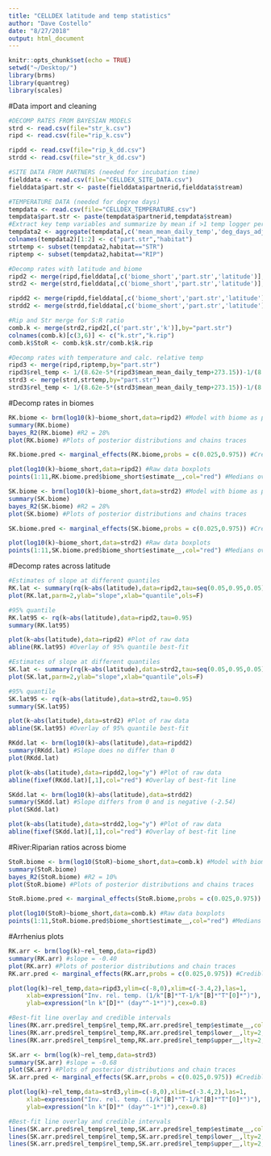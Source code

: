 ```yaml
---
title: "CELLDEX latitude and temp statistics"
author: "Dave Costello"
date: "8/27/2018"
output: html_document
---
```


```r
knitr::opts_chunk$set(echo = TRUE)
setwd("~/Desktop/")
library(brms)
library(quantreg)
library(scales)
```

#Data import and cleaning
```r
#DECOMP RATES FROM BAYESIAN MODELS
strd <- read.csv(file="str_k.csv")
ripd <- read.csv(file="rip_k.csv")

ripdd <- read.csv(file="rip_k_dd.csv")
strdd <- read.csv(file="str_k_dd.csv")

#SITE DATA FROM PARTNERS (needed for incubation time)
fielddata <- read.csv(file="CELLDEX_SITE_DATA.csv")
fielddata$part.str <- paste(fielddata$partnerid,fielddata$stream)

#TEMPERATURE DATA (needed for degree days)
tempdata <- read.csv(file="CELLDEX_TEMPERATURE.csv")
tempdata$part.str <- paste(tempdata$partnerid,tempdata$stream)
#Extract key temp variables and summarize by mean if >1 temp logger per site
tempdata2 <- aggregate(tempdata[,c('mean_mean_daily_temp','deg_days_adj')],list(tempdata$part.str,tempdata$habitat),mean)
colnames(tempdata2)[1:2] <- c("part.str","habitat")
strtemp <- subset(tempdata2,habitat=="STR")
riptemp <- subset(tempdata2,habitat=="RIP")
```

```r
#Decomp rates with latitude and biome
ripd2 <- merge(ripd,fielddata[,c('biome_short','part.str','latitude')],by="part.str")
strd2 <- merge(strd,fielddata[,c('biome_short','part.str','latitude')],by="part.str")

ripdd2 <- merge(ripdd,fielddata[,c('biome_short','part.str','latitude')],by="part.str")
strdd2 <- merge(strdd,fielddata[,c('biome_short','part.str','latitude')],by="part.str")

#Rip and Str merge for S:R ratio
comb.k <- merge(strd2,ripd2[,c('part.str','k')],by="part.str")
colnames(comb.k)[c(3,6)] <- c("k.str","k.rip")
comb.k$StoR <- comb.k$k.str/comb.k$k.rip

#Decomp rates with temperature and calc. relative temp
ripd3 <- merge(ripd,riptemp,by="part.str")
ripd3$rel_temp <- 1/(8.62e-5*(ripd3$mean_mean_daily_temp+273.15))-1/(8.62e-5*283.15)
strd3 <- merge(strd,strtemp,by="part.str")
strd3$rel_temp <- 1/(8.62e-5*(strd3$mean_mean_daily_temp+273.15))-1/(8.62e-5*283.15)
```

#Decomp rates in biomes
```r
RK.biome <- brm(log10(k)~biome_short,data=ripd2) #Model with biome as predictor
summary(RK.biome)
bayes_R2(RK.biome) #R2 = 28%
plot(RK.biome) #Plots of posterior distributions and chains traces

RK.biome.pred <- marginal_effects(RK.biome,probs = c(0.025,0.975)) #Credible intervals

plot(log10(k)~biome_short,data=ripd2) #Raw data boxplots
points(1:11,RK.biome.pred$biome_short$estimate__,col="red") #Medians overlay
```

```r
SK.biome <- brm(log10(k)~biome_short,data=strd2) #Model with biome as predictor
summary(SK.biome)
bayes_R2(SK.biome) #R2 = 28%
plot(SK.biome) #Plots of posterior distributions and chains traces

SK.biome.pred <- marginal_effects(SK.biome,probs = c(0.025,0.975)) #Credible intervals

plot(log10(k)~biome_short,data=strd2) #Raw data boxplots
points(1:11,SK.biome.pred$biome_short$estimate__,col="red") #Medians overlay
```

#Decomp rates across latitude
```r
#Estimates of slope at different quantiles
RK.lat <- summary(rq(k~abs(latitude),data=ripd2,tau=seq(0.05,0.95,0.05)))
plot(RK.lat,parm=2,ylab="slope",xlab="quantile",ols=F)

#95% quantile
RK.lat95 <- rq(k~abs(latitude),data=ripd2,tau=0.95)
summary(RK.lat95)

plot(k~abs(latitude),data=ripd2) #Plot of raw data
abline(RK.lat95) #Overlay of 95% quantile best-fit
```

```r
#Estimates of slope at different quantiles
SK.lat <- summary(rq(k~abs(latitude),data=strd2,tau=seq(0.05,0.95,0.05)))
plot(SK.lat,parm=2,ylab="slope",xlab="quantile",ols=F)

#95% quantile
SK.lat95 <- rq(k~abs(latitude),data=strd2,tau=0.95)
summary(SK.lat95)

plot(k~abs(latitude),data=strd2) #Plot of raw data
abline(SK.lat95) #Overlay of 95% quantile best-fit
```

```r
RKdd.lat <- brm(log10(k)~abs(latitude),data=ripdd2)
summary(RKdd.lat) #Slope does no differ than 0
plot(RKdd.lat)

plot(k~abs(latitude),data=ripdd2,log="y") #Plot of raw data
abline(fixef(RKdd.lat)[,1],col="red") #Overlay of best-fit line
```

```r
SKdd.lat <- brm(log10(k)~abs(latitude),data=strdd2)
summary(SKdd.lat) #Slope differs from 0 and is negative (-2.54)
plot(SKdd.lat)

plot(k~abs(latitude),data=strdd2,log="y") #Plot of raw data
abline(fixef(SKdd.lat)[,1],col="red") #Overlay of best-fit line
```

#River:Riparian ratios across biome
```r
StoR.biome <- brm(log10(StoR)~biome_short,data=comb.k) #Model with biome as predictor
summary(StoR.biome)
bayes_R2(StoR.biome) #R2 = 10%
plot(StoR.biome) #Plots of posterior distributions and chains traces

StoR.biome.pred <- marginal_effects(StoR.biome,probs = c(0.025,0.975)) #Credible intervals

plot(log10(StoR)~biome_short,data=comb.k) #Raw data boxplots
points(1:11,StoR.biome.pred$biome_short$estimate__,col="red") #Medians overlay
```

#Arrhenius plots
```r
RK.arr <- brm(log(k)~rel_temp,data=ripd3)
summary(RK.arr) #slope = -0.40
plot(RK.arr) #Plots of posterior distributions and chain traces
RK.arr.pred <- marginal_effects(RK.arr,probs = c(0.025,0.975)) #Credible interval

plot(log(k)~rel_temp,data=ripd3,ylim=c(-8,0),xlim=c(-3.4,2),las=1,
     xlab=expression("Inv. rel. temp. (1/k"[B]*"T-1/k"[B]*"T"[0]*")"),
     ylab=expression("ln k"[D]*" (day"^-1*")"),cex=0.8)

#Best-fit line overlay and credible intervals
lines(RK.arr.pred$rel_temp$rel_temp,RK.arr.pred$rel_temp$estimate__,col="red",lwd=2)
lines(RK.arr.pred$rel_temp$rel_temp,RK.arr.pred$rel_temp$lower__,lty=2,col="red")
lines(RK.arr.pred$rel_temp$rel_temp,RK.arr.pred$rel_temp$upper__,lty=2,col="red")
```

```r
SK.arr <- brm(log(k)~rel_temp,data=strd3)
summary(SK.arr) #slope = -0.68
plot(SK.arr) #Plots of posterior distributions and chain traces
SK.arr.pred <- marginal_effects(SK.arr,probs = c(0.025,0.975)) #Credible interval

plot(log(k)~rel_temp,data=strd3,ylim=c(-8,0),xlim=c(-3.4,2),las=1,
     xlab=expression("Inv. rel. temp. (1/k"[B]*"T-1/k"[B]*"T"[0]*")"),
     ylab=expression("ln k"[D]*" (day"^-1*")"),cex=0.8)

#Best-fit line overlay and credible intervals
lines(SK.arr.pred$rel_temp$rel_temp,SK.arr.pred$rel_temp$estimate__,col="red",lwd=2)
lines(SK.arr.pred$rel_temp$rel_temp,SK.arr.pred$rel_temp$lower__,lty=2,col="red")
lines(SK.arr.pred$rel_temp$rel_temp,SK.arr.pred$rel_temp$upper__,lty=2,col="red")
```

